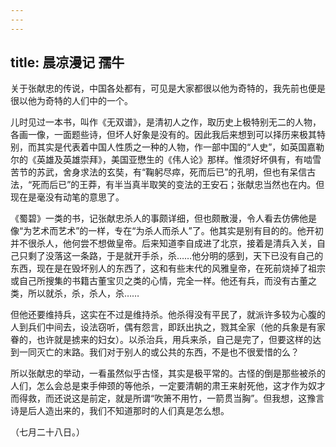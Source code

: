 ```yaml
---
---
---
```

title: 晨凉漫记 孺牛
---



关于张献忠的传说，中国各处都有，可见是大家都很以他为奇特的，我先前也便是很以他为奇特的人们中的一个。

儿时见过一本书，叫作《无双谱》，是清初人之作，取历史上极特别无二的人物，各画一像，一面题些诗，但坏人好象是没有的。因此我后来想到可以择历来极其特别，而其实是代表着中国人性质之一种的人物，作一部中国的“人史”，如英国嘉勒尔的《英雄及英雄崇拜》，美国亚懋生的《伟人论》那样。惟须好坏俱有，有啮雪苦节的苏武，舍身求法的玄奘，有“鞠躬尽瘁，死而后已”的孔明，但也有呆信古法，“死而后已”的王莽，有半当真半取笑的变法的王安石；张献忠当然也在内。但现在是毫没有动笔的意思了。

《蜀碧》一类的书，记张献忠杀人的事颇详细，但也颇散漫，令人看去仿佛他是像“为艺术而艺术”的一样，专在“为杀人而杀人”了。他其实是别有目的的。他开初并不很杀人，他何尝不想做皇帝。后来知道李自成进了北京，接着是清兵入关，自己只剩了没落这一条路，于是就开手杀，杀……他分明的感到，天下已没有自己的东西，现在是在毁坏别人的东西了，这和有些末代的风雅皇帝，在死前烧掉了祖宗或自己所搜集的书籍古董宝贝之类的心情，完全一样。他还有兵，而没有古董之类，所以就杀，杀，杀人，杀……

但他还要维持兵，这实在不过是维持杀。他杀得没有平民了，就派许多较为心腹的人到兵们中间去，设法窃听，偶有怨言，即跃出执之，戮其全家（他的兵象是有家眷的，也许就是掳来的妇女）。以杀治兵，用兵来杀，自己是完了，但要这样的达到一同灭亡的末路。我们对于别人的或公共的东西，不是也不很爱惜的么？

所以张献忠的举动，一看虽然似乎古怪，其实是极平常的。古怪的倒是那些被杀的人们，怎么会总是束手伸颈的等他杀，一定要清朝的肃王来射死他，这才作为奴才而得救，而还说这是前定，就是所谓“吹箫不用竹，一箭贯当胸”。但我想，这豫言诗是后人造出来的，我们不知道那时的人们真是怎么想。

（七月二十八日。）